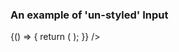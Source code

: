 
<Meta title="DCXLibrary/Form/Radio" component={FormRadio} />

### An example of 'un-styled' Input
<Canvas>
  <Story name="un-styled">
      {() => {
      return (
        <FormRadio
          id="radio-1"
          name="group1"
          value="value"
          label="text example"
        />
      );
    }}
    />
  </Story>
</Canvas>

<Props of={FormRadio} />